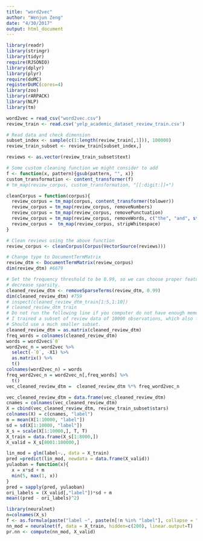```yaml
---
title: "word2vec"
author: "Wenjun Zeng"
date: "4/30/2017"
output: html_document
---
```


```r
library(readr)
library(stringr)
library(tidyr)
require(RJSONIO)
library(dplyr)
library(plyr)
require(doMC)
registerDoMC(cores=4)
library(zoo)
library(rARPACK)
library(NLP)
library(tm)
```
```r
word2vec = read_csv("word2vec.csv")
review_train <- read.csv('yelp_academic_dataset_review_train.csv')
```
```r
# Read data and check dimension
subset_index <- sample(c(1:length(review_train[,1])), 100000)
review_train_subset <- review_train[subset_index,]

reviews <- as.vector(review_train_subset$text)

# Some custom cleaning function we might consider to add
f <- function(x, pattern){gsub(pattern, "", x)}
custom_transformation <- content_transformer(f)
# tm_map(review_corpus, custom_transformation, "[[:digit:]]+")

cleanCorpus = function(corpus){
  review_corpus = tm_map(corpus, content_transformer(tolower))
  review_corpus = tm_map(review_corpus, removeNumbers)
  review_corpus = tm_map(review_corpus, removePunctuation)
  review_corpus = tm_map(review_corpus, removeWords, c("the", "and", stopwords("english")))
  review_corpus =  tm_map(review_corpus, stripWhitespace)
}

# Clean reviews using the above function
review_corpus <- cleanCorpus(Corpus(VectorSource(reviews)))

# Change type to DocumentTermMatrix
review_dtm <- DocumentTermMatrix(review_corpus)
dim(review_dtm) #6679

# Set the frequency threshold to be 0.99, so we can choose proper features to
# decrease sparsity.
cleaned_review_dtm <- removeSparseTerms(review_dtm, 0.99)
dim(cleaned_review_dtm) #759
# inspect(cleaned_review_dtm_train[1:5,1:10])
# cleaned_review_dtm_train
# Do not run the following line if you computer do not have enough memory...
# I trained a subset of review data of 10000 observations, which also failed.
# Should use a much smaller subset.
cleaned_review_dtm = as.matrix(cleaned_review_dtm)
freq_words = colnames(cleaned_review_dtm)
words = word2vec$`0`
word2vec_n = word2vec %>% 
  select(-`0`, -X1) %>% 
  as.matrix() %>% 
  t()
colnames(word2vec_n) = words
freq_word2vec_n = word2vec_n[,freq_words] %>% 
  t()
vec_cleaned_review_dtm =  cleaned_review_dtm %*% freq_word2vec_n
```


```r
vec_cleaned_review_dtm = data.frame(vec_cleaned_review_dtm)
cnames = colnames(vec_cleaned_review_dtm)
X = cbind(vec_cleaned_review_dtm, review_train_subset$stars)
colnames(X) = c(cnames, "label")
m = mean(X[1:10000, "label"])
sd = sd(X[1:10000, "label"])
X_s = scale(X[1:10000,], T, T)
X_train = data.frame(X_s[1:8000,])
X_valid = X_s[8001:100000,]

lin_mod = glm(label~., data = X_train)
pred =predict(lin_mod, newdata = data.frame(X_valid))
yulaoban = function(x){
  x = x*sd + m
  min(5, max(1, x))
}
pred = sapply(pred, yulaoban)
ori_labels = (X_valid[,"label"])*sd + m
mean((pred - ori_labels)^2)

library(neuralnet)
n=colnames(X_s)
f <- as.formula(paste("label ~", paste(n[!n %in% "label"], collapse = " + ")))
nn_mod = neuralnet(f, data = X_train, hidden=c(200), linear.output=T)
pr.nn <- compute(nn_mod, X_valid)
```
